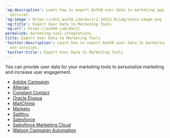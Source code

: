 ---
'og:description': Learn how to export Auth0 user data to marketing applications and
  services.
'og:image': https://cdn2.auth0.com/docs/1.14553.0/img/share-image.png
'og:title': Export User Data to Marketing Tools
'og:url': https://auth0.com/docs/
permalink: marketing-tool-integrations
title: Export User Data to Marketing Tools
'twitter:description': Learn how to export Auth0 user data to marketing applications
  and services.
'twitter:title': Export User Data to Marketing Tools
---
You can provide user data for your marketing tools to personalize marketing
and increase user engagement.

* [Adobe Campaign](/docs/customize/integrations/marketing-tool-integrations/adobe-campaign)
* [Alterian](/docs/customize/integrations/marketing-tool-integrations/alterian)
* [Constant Contact](/docs/customize/integrations/marketing-tool-integrations/constant-contact)
* [Oracle Eloqua](/docs/customize/integrations/marketing-tool-integrations/eloqua)
* [MailChimp](/docs/customize/integrations/marketing-tool-integrations/mailchimp)
* [Marketo](/docs/customize/integrations/marketing-tool-integrations/marketo)
* [Sailthru](/docs/customize/integrations/marketing-tool-integrations/sailthru)
* [Salesforce](/docs/customize/integrations/marketing-tool-integrations/export-user-data-salesforce)
* [Salesforce Marketing Cloud](/docs/customize/integrations/marketing-tool-integrations/salesforce-marketing-cloud)
* [Watson Campaign Automation](/docs/customize/integrations/marketing-tool-integrations/watson-campaign-automation)